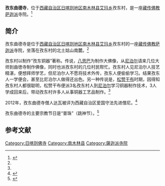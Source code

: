 {{Infobox Tibetan Buddhist monastery
|name =孜东曲德寺
|image =
|image size = 250px
|alt = 
|caption = 
|t=
|w=
|to = 
|ipa={{IPA|}}
|z=
|thdl=
|e=
|tc=孜東曲德寺
|s=孜东曲德寺
|p=
|m=
|k=
|pushpin_map = 
|latd =  | latm =  | lats =  | latNS = 
|longd=  | longm= | longs =| longEW = 
|iso_region = 
|map_caption = 
|mapsize = 
|location_country = 中国
|location = {{CHN}}[[西藏自治区|西藏自治区]][[日喀则地区|日喀则地区]][[南木林县|南木林县]]
|coordinates_display =
|founded_by =
|date_founded =
|date_renovated =
|sect =[[萨迦派|萨迦派]]
|mather =
|children =
|dedicated_to = 
|tulku =
|head_lama = 
|head_mgh =
|no._of_monks = 
|architecture = 
|festivals =
|footnotes = 
}}

'''孜东曲德寺'''，位于[[西藏自治区|西藏自治区]][[日喀则地区|日喀则地区]][[南木林县|南木林县]][[艾玛乡|艾玛乡]]孜东村，是一座[[藏传佛教|藏传佛教]][[萨迦派|萨迦派]]寺院。<ref name=tongqi>{{Cite web |url=http://www.haiwainet.cn/n/2012/1012/c233906-17576661.html |title=幸福高原合家欢：“孜东铜器”的传承之路，海外网，2012年10月12日 |access-date=2013年9月24日 |archive-date=2016年3月4日 |archive-url=https://web.archive.org/web/20160304125858/http://www.haiwainet.cn/n/2012/1012/c233906-17576661.html |dead-url=no }}</ref>

==简介==
孜东曲德寺是位于[[西藏自治区|西藏自治区]][[日喀则地区|日喀则地区]][[南木林县|南木林县]][[艾玛乡|艾玛乡]]孜东村的一座[[藏传佛教|藏传佛教]][[萨迦派|萨迦派]]寺院，坐落在孜东村的北土姑山南麓。<ref name=tongqi/>

孜东村以制作“孜东铜器”著称。传说，[[八思巴|八思巴]]为制作大佛像，从[[尼泊尔|尼泊尔]]请来几位大师到曲徳寺制作佛像，同时也派孜东村的几位村民帮忙。孜东村人见尼泊尔人技艺精湛，便想拜师学艺，但尼泊尔人不愿将技术外传，孜东人便偷偷学习。结果孜东人一学便会，甚至比尼泊尔人做得还出色。另一种传说是，[[松赞干布|松赞干布]]时期，因得知孜东村人都很聪明，松赞干布便派3名孜东村人到[[尼泊尔|尼泊尔]]学习铜器制作技术，3人学成回来后，带动孜东村许多人从事铜器工艺品制作。<ref name=tongqi/>

2012年，孜东曲德寺僧人达瓦被评为西藏自治区爱国守法先进僧尼。<ref>{{Cite web |url=http://www.lasa.gov.cn/Item/38763.aspx |title=自治区和谐模范寺庙和爱国守法先进僧尼名单，中国拉萨，2012年05月03日 |access-date=2013年9月24日 |archive-date=2013年9月28日 |archive-url=https://web.archive.org/web/20130928220630/http://www.lasa.gov.cn/Item/38763.aspx |dead-url=yes }}</ref>

孜东曲德寺的主要宗教节日是“普珠”（跳神节）。<ref>{{Cite web |url=http://www.xizang.gov.cn/xzqh/51603.jhtml |title=南木林县概况，西藏政府门户网站，2008-04-14 |access-date=2013-09-24 |archive-date=2013-09-28 |archive-url=https://web.archive.org/web/20130928184144/http://www.xizang.gov.cn/xzqh/51603.jhtml |dead-url=no }}</ref>

==参考文献==
{{reflist}}

{{日喀则地标}}
[[Category:日喀则佛寺|Category:日喀则佛寺]]
[[Category:南木林县|Category:南木林县]]
[[Category:薩迦派寺院|Category:薩迦派寺院]]